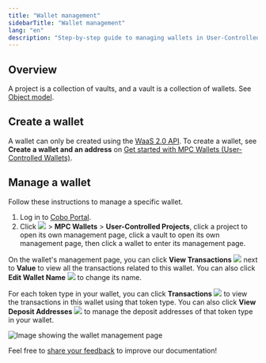 ```yaml
---
title: "Wallet management"
sidebarTitle: "Wallet management"
lang: "en"
description: "Step-by-step guide to managing wallets in User-Controlled Wallets, including creation and transaction management."
---
```


## Overview

A project is a collection of vaults, and a vault is a collection of wallets. See [Object model](/en/portal/mpc-wallets/ucw/object-model).

## Create a wallet
A wallet can only be created using the [WaaS 2.0 API](https://www.cobo.com/developers/v2/guides/overview/introduction). To create a wallet, see **Create a wallet and an address** on [Get started with MPC Wallets (User-Controlled Wallets)](https://www.cobo.com/developers/v2/guides/mpc-wallets/get-started-ucw#1-complete-the-initial-setup).

## Manage a wallet
Follow these instructions to manage a specific wallet.

1. Log in to [Cobo Portal](https://portal.cobo.com/login).
2. Click <img src="/en/images/common/wallets_icon.svg" className="icon"></img> > **MPC Wallets** > **User-Controlled Projects**, click a project to open its own management page, click a vault to open its own management page, then click a wallet to enter its management page.

On the wallet's management page, you can click **View Transactions** <img src="/en/images/common/icon_view transactions.svg" className="icon"></img> next to **Value** to view all the transactions related to this wallet. You can also click **Edit Wallet Name** <img src="/en/images/common/icon_edit.svg" className="icon"></img> to change its name.

For each token type in your wallet, you can click **Transactions** <img src="/en/images/common/icon_view transactions.svg" className="icon"></img> to view the transactions in this wallet using that token type. You can also click **View Deposit Addresses** <img src="/en/images/common/icon_view_deposit_addresses.svg" className="icon"></img> to manage the deposit addresses of that token type in your wallet.

<img src="/en/images/mpc-wallet/ucw/wallet-management-ucw.png" className="screenshot_full_screen" alt="Image showing the wallet management page" />

<Tip>Feel free to [share your feedback](https://forms.zohopublic.com/cobo/form/DocumentFeedbackForm/formperma/QvLOhxJv1_JMsJ-1dleZ8Itb_7rzN-LtgvsDdxosoVI?referrername=manuals) to improve our documentation!</Tip>